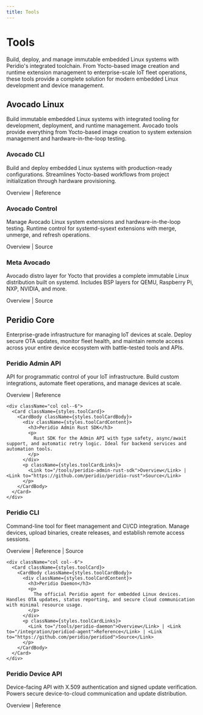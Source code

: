 ```yaml
---
title: Tools
---
```



# Tools

Build, deploy, and manage immutable embedded Linux systems with Peridio's integrated toolchain. From Yocto-based image creation and runtime extension management to enterprise-scale IoT fleet operations, these tools provide a complete solution for modern embedded Linux development and device management.

## Avocado Linux

Build immutable embedded Linux systems with integrated tooling for development, deployment, and runtime management. Avocado tools provide everything from Yocto-based image creation to system extension management and hardware-in-the-loop testing.

<div className={styles.toolsGrid}>
  <div className="row">
    <div className="col col--6">
      <Card className={styles.toolCard}>
        <CardBody className={styles.toolCardBody}>
          <div className={styles.toolCardContent}>
            <h3>Avocado CLI</h3>
            <p>
              Build and deploy embedded Linux systems with production-ready configurations.
              Streamlines Yocto-based workflows from project initialization through hardware
              provisioning.
            </p>
          </div>
          <p className={styles.toolCardLinks}>
            <Link to="/tools/avocado-cli">Overview</Link> | <Link to="/avocado-cli">Reference</Link>
          </p>
        </CardBody>
      </Card>
    </div>
    <div className="col col--6">
      <Card className={styles.toolCard}>
        <CardBody className={styles.toolCardBody}>
          <div className={styles.toolCardContent}>
            <h3>Avocado Control</h3>
            <p>
              Manage Avocado Linux system extensions and hardware-in-the-loop testing. 
              Runtime control for systemd-sysext extensions with merge, unmerge, and refresh operations.
            </p>
          </div>
          <p className={styles.toolCardLinks}>
            <Link to="/tools/avocado-control">Overview</Link> | <Link to="https://github.com/avocado-linux/avocado-control">Source</Link>
          </p>
        </CardBody>
      </Card>
    </div>
  </div>

  <div className="row">
    <div className="col col--6">
      <Card className={styles.toolCard}>
        <CardBody className={styles.toolCardBody}>
          <div className={styles.toolCardContent}>
            <h3>Meta Avocado</h3>
            <p>
              Avocado distro layer for Yocto that provides a complete immutable Linux distribution
              built on systemd. Includes BSP layers for QEMU, Raspberry Pi, NXP, NVIDIA, and more.
            </p>
          </div>
          <p className={styles.toolCardLinks}>
            <Link to="/tools/meta-avocado">Overview</Link> | <Link to="https://github.com/avocado-linux/meta-avocado">Source</Link>
          </p>
        </CardBody>
      </Card>
    </div>
  </div>
</div>

## Peridio Core

Enterprise-grade infrastructure for managing IoT devices at scale. Deploy secure OTA updates, monitor fleet health, and maintain remote access across your entire device ecosystem with battle-tested tools and APIs.

<div className={styles.toolsGrid}>
  <div className="row">
    <div className="col col--6">
      <Card className={styles.toolCard}>
        <CardBody className={styles.toolCardBody}>
          <div className={styles.toolCardContent}>
            <h3>Peridio Admin API</h3>
            <p>
              API for programmatic control of your IoT infrastructure. Build custom integrations, automate fleet operations, and manage devices at scale.
            </p>
          </div>
          <p className={styles.toolCardLinks}>
            <Link to="/tools/admin-api">Overview</Link> | <Link to="/admin-api">Reference</Link>
          </p>
        </CardBody>
      </Card>
    </div>

    <div className="col col--6">
      <Card className={styles.toolCard}>
        <CardBody className={styles.toolCardBody}>
          <div className={styles.toolCardContent}>
            <h3>Peridio Admin Rust SDK</h3>
            <p>
              Rust SDK for the Admin API with type safety, async/await support, and automatic retry logic. Ideal for backend services and automation tools.
            </p>
          </div>
          <p className={styles.toolCardLinks}>
            <Link to="/tools/peridio-admin-rust-sdk">Overview</Link> | <Link to="https://github.com/peridio/peridio-rust">Source</Link>
          </p>
        </CardBody>
      </Card>
    </div>

  </div>

  <div className="row">
    <div className="col col--6">
      <Card className={styles.toolCard}>
        <CardBody className={styles.toolCardBody}>
          <div className={styles.toolCardContent}>
            <h3>Peridio CLI</h3>
            <p>
              Command-line tool for fleet management and CI/CD integration. Manage devices, upload binaries, create releases, and establish remote access sessions.
            </p>
          </div>
          <p className={styles.toolCardLinks}>
            <Link to="/tools/peridio-cli">Overview</Link> | <Link to="/peridio-cli">Reference</Link> | <Link to="https://github.com/peridio/peridio-cli">Source</Link>
          </p>
        </CardBody>
      </Card>
    </div>

    <div className="col col--6">
      <Card className={styles.toolCard}>
        <CardBody className={styles.toolCardBody}>
          <div className={styles.toolCardContent}>
            <h3>Peridio Daemon</h3>
            <p>
              The official Peridio agent for embedded Linux devices. Handles OTA updates, status reporting, and secure cloud communication with minimal resource usage.
            </p>
          </div>
          <p className={styles.toolCardLinks}>
            <Link to="/tools/peridio-daemon">Overview</Link> | <Link to="/integration/peridiod-agent">Reference</Link> | <Link to="https://github.com/peridio/peridiod">Source</Link>
          </p>
        </CardBody>
      </Card>
    </div>

  </div>

  <div className="row">
    <div className="col col--6">
      <Card className={styles.toolCard}>
        <CardBody className={styles.toolCardBody}>
          <div className={styles.toolCardContent}>
            <h3>Peridio Device API</h3>
            <p>
              Device-facing API with X.509 authentication and signed update verification. Powers secure device-to-cloud communication and update distribution.
            </p>
          </div>
          <p className={styles.toolCardLinks}>
            <Link to="/tools/device-api">Overview</Link> | <Link to="/device-api">Reference</Link>
          </p>
        </CardBody>
      </Card>
    </div>
  </div>
</div>
